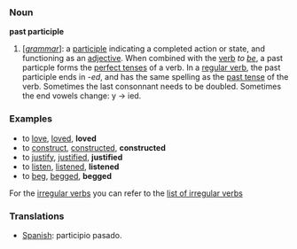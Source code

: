 === Noun ===

'''past participle'''

#['' [[grammar]]'']: a [[participle]] indicating a completed action or state, and functioning as an [[adjective]]. When combined with the [[verb]] ''to [[be]]'', a past particple forms the [[perfect tense]]s of a verb. In a [[regular verb]], the past participle ends in -''ed'', and has the same spelling as the [[past tense]] of the verb. Sometimes the last consonnant needs to be doubled. Sometimes the end vowels change: y -> ied.

=== Examples ===

*to [[love]], [[loved]], '''loved'''
*to [[construct]], [[constructed]], '''constructed'''
*to [[justify]], [[justified]], '''justified'''
*to [[listen]], [[listened]], '''listened'''
*to [[beg]], [[begged]], '''begged'''

For the [[irregular verb]]s you can refer to the [[Wiktionary_Appendix%3AIrregular_Verbs|list of irregular verbs]]

=== Translations ===
*[[Spanish]]: participio pasado.